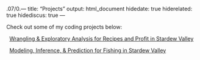 .07/0.---
title: "Projects"
output: html_document
hidedate: true
hiderelated: true
hidediscus: true
---

Check out some of my coding projects below:


<i class="fa fa-signal"></i> &nbsp; [Wrangling & Exploratory Analysis for Recipes and Profit in Stardew Valley](/project/project1/)

<i class="fa fa-line-chart"></i> &nbsp; [Modeling, Inference, & Prediction for Fishing in Stardew Valley](/project/project2/)

<!--
<i class="fa fa-pie-chart"></i> 
<i class="fa fa-tasks"></i> 
-->
